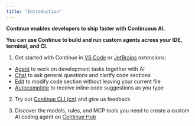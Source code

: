 ```yaml
---
title: "Introduction"
---
```


**Continue enables developers to ship faster with Continuous AI.**

**You can use Continue to build and run custom agents across your IDE, terminal, and CI.**

1. Get started with Continue in [VS Code](https://marketplace.visualstudio.com/items?itemName=Continue.continue) or [JetBrains](https://plugins.jetbrains.com/plugin/22707-continue-extension) extensions:
- [Agent](/features/agent/quick-start) to work on development tasks together with AI
- [Chat](/features/chat/quick-start) to ask general questions and clarify code sections
- [Edit](/features/edit/quick-start) to modify code section without leaving your current file
- [Autocomplete](/features/autocomplete/quick-start) to receive inline code suggestions as you type

2. Try out [Continue CLI (cn)](https://docs.continue.dev/guides/cli) and give us feedback

3. Discover the models, rules, and MCP tools you need to create a custom AI coding agent on [Continue Hub](https://hub.continue.dev/)
